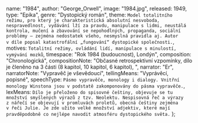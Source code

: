 
  name: "1984",
  author: "George_Orwell",
  image: "1984.jpg",
  released: 1949,
  type: "Epika",
  genre: "Dystopický román",
  theme: `Model totalitního režimu, pro který je charakteristická absolutní
    nesvoboda, nespravedlnost, vydávání lží za pravdu, manipulace s lidmi,
    neustálá kontrola, mučení a zbavování se nepohodlných, propaganda,
    sociální problémy – zejména nedostatek všeho, nesmyslná pravidla aj.
    Autor v díle popsal katastrofální „fungování“ dystopické společnosti.`,
  motives: `Totalitní režimy, ovládání lidí, manipulace s minulostí, vymývání mozků`,
  timespace: "Rok 1984 (budoucnost), Londýn",
  composition: "Chronologická",
  compositionNote:
    "Občasné retrospektivní vzpomínky, dílo je členěno na 3 části (8 kapitol, 10 kapitol, 6 kapitol), ",
  narrator: "Er",
  narratorNote: "Vypravěč je vševědoucí",
  tellingMeans: "Vyprávěcí, popisné",
  speechType: `Pásmo vypravěče, monology i dialogy. Vnitřní monology Winstona jsou
v podstatě zakomponovány do pásma vypravěče.`,
  lexMeans: `Dílo je přeloženo do spisovné češtiny, objevuje se tu množství smyšlených
výrazů z tzv. Neolektu. Nespisovná řeč a výrazy z nářečí se objevují
v promluvách proletů, obecná češtiny zejména v řeči Julie. Je zde užito
velké množství adjektiv, které mají pravděpodobně co nejlépe navodit
atmosféru dystopického světa.`
};

<Title book={book} />

<Book book={book} />

## Postavy

### Winston Smith

Hlavní hrdina knihy. Devětatřicetiletý muž, člen strany, pracující na
ministerstvu pravdy, které se paradoxně zakládá na lžích. Jeho pracovní
náplní je přepisovat novinové články, tak aby minulost korespondovala
s tím, jak je podávána v současnosti. Jednoho dne si koupí deník a v zápisu
poprvé projeví svou nenávist k straně, která postupně vzrůstá. Winston je
na rozdíl od zbytku populace mnohem hůře manipulovatelný, poměrně
chytrý , svéhlavý, ochotný udělat téměř cokoli, aby stranu poškodil.

### Julie

Mladá dívka, naoko vzorná soudružka, řadící se k mladým asexuálům,
která však denně projevuje svůj tichý vzdor – nevěří válce, nenávidí
stranu, užívá si milostných avantýr, krade jídlo určené pro vnistraníky a
hlavně miluje Winstona. Revoluce a zničení strany ji příliš nezajímá,
důležité je pro ni to, jak strana ubližuje jejímu žití a jak se jim může co
nejvíce vymanit.

### O’Brien

Člen vnistrany, který se s Winstonem spojí a řekne mu, že ve skutečnosti
je členem tajného bratrstva, vedeného údajným Emanuelem Goldsteinem.
Vybídne jej, aby se k bratrstvu přidal a Winston tak i společně s Julií učiní.
O’Breinova loajalita k straně je však skutečná a členství v bratrstvu jen
předstírá, aby Winstona usvědčil z psychokrimu – i jen pouhé myšlence
proti straně a Velkému bratrovi. Je vysoce inteligentní, dokáže vytušit
každou Winstonovu myšlenku a předvídat jeho chování. Je však absolutně
necitelný a věří ve správnost systému strany, přestože si je vědom všeho,
co strana dělá – lží, mučení i nesvobody.

### Syme

Winstonův rádoby přítel, jeden z hlavních tvůrců slovníku Neolektu –
jazyka, který má nahradit angličtinu a eliminovat všechny „nepotřebné“
výrazy, zejména ty, ve kterých by bylo možno vyjádřit či jen uvažovat o
nelibosti ke straně. Přestože všechny hodnoty stran zastává a nepáchá nic
co by neměl, až moc mu to myslí a jednoho dne je dle Winstonova
předpokladu eliminován – jakoby nikdy neexistoval.

## Děj

Hlavním hrdinou románu je úředník, soudruh Winston Smith, který žije roku 1984 
v Londýně ve fiktivní zemi Oceánii. Vládne velmi tvrdá diktatura v čele s tzv. 
Velkým bratrem. Oficiální ideologie se nazývá Angsoc (původně anglický 
socialismus, v anglickém originále knihy Ingsoc) a její ústřední hesla zní:

**Válka je mír; Svoboda je otroctví; Nevědomost je síla**

Životní úroveň je bídná a zhoršuje se. Winston pracuje na Ministerstvu pravdy, 
jež se zabývá manipulováním minulosti, upravování dokumentů tak, aby byly 
stále platné. Winstonovou prací je upravovat stará čísla novin. Oceánie vede 
střídavě válku se zeměmi Eurasie a Eastasie. Pokud se změní situace, ze 
spojence se stal nepřítel a z nepřítele spojenec, Winston a další úředníci 
přepisují všechny články, které v minulosti vyšly. Velký bratr totiž nikdy 
nemění svá rozhodnutí, má absolutní pravdu. Podobně se přepisují předpovědi 
průmyslové výroby, válečného vývoje apod. Ve skutečnosti se nelze spolehnout 
na pravdivost ani u letopočtu.

Winston se nedokáže bránit myšlenkám na minulost. Postupně začíná pátrat, 
jaký byl život před nastolením diktatury Strany a domnívá se, že nebyl takový, 
jak jej líčí oficiální propaganda. Přemýšlí o své matce a sestře, které zmizely, 
když byl malý kluk. Začíná si psát deník. Dobře ale ví, že jej na každém kroku i 
v soukromí sleduje ideopolicie pomocí všudypřítomné techniky. Stejně jako všechny 
ostatní členy Strany. Myšlenky proti Straně jsou ideozločin, který se tvrdě 
trestá. A člověka může prozradit i pouhý výraz tváře či mluvení ze spaní. Děti 
jsou ve stranické organizaci vychovávány k udávání rodičů.

Během děje se do Winstona zamiluje Julie. Láska sama o sobě i sexuální touha je 
ideozločin, proto se oba pečlivě skrývají. S Julií o samotě mimo dosah techniky 
může Winston mluvit svobodně. Julie je totiž také proti straně a Winston není 
její první láska, ani první milenec. Jsou si ale od začátku vědomi, že ideopolicie 
je dříve či později odhalí a zničí.

Obyvatelstvo Oceánie se rozděluje na členy Vnitřní strany (2 % obyvatel, cca 
6 milionů), kteří skutečně vládnou, členy Vnější strany, kteří pracují pro stát a 
vykonávají jeho vůli (členem je i Winston) a proletariát, který tvoří 
85 % společnosti. Proléti jsou považováni za méněcenné, žijí ve velmi chudých 
poměrech, stát se o ně nestará a nechává jim relativní volnost, dokud se mezi 
nimi neobjeví někdo, kdo by se mohl pro Stranu stát nebezpečným. Winstonovi a 
Julii se do rukou dostane kniha známého odpůrce režimu Emanuela Goldsteina, 
Teorie a praxe oligarchického kolektivismu. V ní se Winston dozvídá jak celý 
systém funguje, ale nedozví se proč svět vypadá právě tak. Otázka proč zůstává 
symbolicky nezodpovězena v celém románu.

Nakonec jsou Winston i Julie zatčeni a odvedeni do cel Ministerstva lásky. Winston 
při těžkém mučení prozradí vše, co ví a mnohem víc. Přeje si zemřít, ale nemá 
možnost. Ptá se sám sebe i svých mučitelů, co po něm Strana ještě chce. Později 
pochopí, že cílem vůbec není dostat z vězně informace a pak jej popravit. Strana 
chce úplné pokoření a obrat myšlení o 180 stupňů. Chce po něm, aby upřímně miloval 
Velkého bratra a bezmezně mu věřil. To se zdá zhola nemožné. Ale surovost promyšleně 
kombinovaná s vlídnými domluvami a obdobími klidu nakonec vedou k cíli. (Svou roli 
hraje jistě i Stockholmský syndrom.) Winston v okamžicích vrcholné hrůzy přestane 
dokonce i milovat Julii a je zcela pokořen.

Poté se vězeň překvapivě ocitá zpátky na svobodě. Ale už je jiným člověkem. Znovu je 
zaměstnán na Ministerstvu pravdy a dokonce lépe placen. Ideopolicie už se o něj 
nezajímá a jeho by ani nenapadlo proti něčemu protestovat, byť jen v myšlenkách. 
Setká se i s Julií, ale i ona ho zradila a je zcela podrobená. Winston si uvědomuje, 
že navzdory všemu teď Velkého bratra miluje a ctí. Čtenář ale vidí, že není jisté ani 
to, že Velký bratr je žijící osoba. Goldstein a jeho kniha jsou promyšleným dílem 
Strany. Na knize se podílelo více autorů, např. i O'Brien, který Winstonovi knihu dal 
a na Ministerstvu lásky ho poté vyslýchal a mučil.

Děj knihy se odehrává v sedmi letech, v zemi kde neplatí žádné psané zákony a není 
kam utéct. Jde o vylíčení diktatury, která vládne tak efektivně, že si lidé přestávají 
uvědomovat jiné možnosti, přestávají myslet. Vnímají jen hesla a strojově vytvářenou 
zábavu (romány, poezii i hudbu). Prakticky nikdo už na způsobu života, který lze shrnout 
do několika hesel, nevidí nic špatného. <i className="text-gray"> (Wikipedie)</i>

<GeorgeOrwell />

<AngLit20 />

